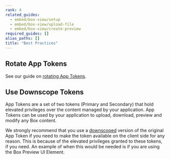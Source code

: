 ```yaml
---
rank: 4
related_guides:
  - embed/box-view/setup
  - embed/box-view/upload-file
  - embed/box-view/create-preview
required_guides: []
alias_paths: []
title: "Best Practices"
---
```

## Rotate App Tokens

See our guide on [rotating App Tokens][rotate]. 

## Use Downscope Tokens

App Tokens are a set of two tokens (Primary and Secondary) that hold elevated
privileges over the content managed by your application. App Tokens can be used
by your application to upload, download, preview and modify any Box content.

We strongly recommend that you use a [downscoped][downscoped] version of the
original App Token if you need to make the token available on the client side
for any reason. This is because of the elevated privileges granted to these
tokens, if you need. An example of when this would be needed is if you are using
the Box Preview UI Element.

[rotate]: g://authentication/app-token/rollover
[downscoped]: g://authentication/tokens/downscope